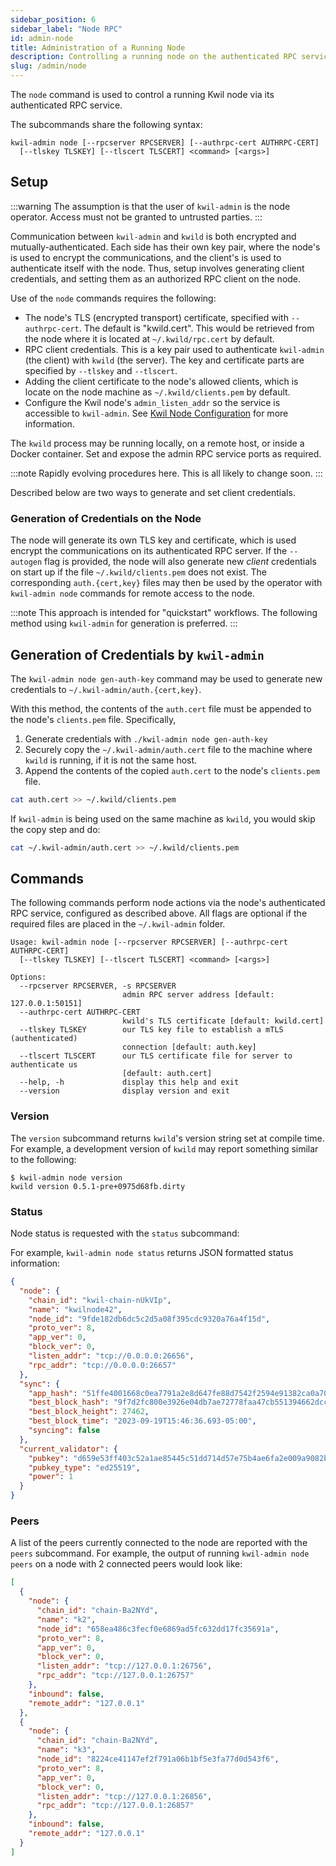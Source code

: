 ```yaml
---
sidebar_position: 6
sidebar_label: "Node RPC"
id: admin-node
title: Administration of a Running Node
description: Controlling a running node on the authenticated RPC service with the validator command
slug: /admin/node
---
```


The `node` command is used to control a running Kwil node via its authenticated
RPC service.

The subcommands share the following syntax:

```
kwil-admin node [--rpcserver RPCSERVER] [--authrpc-cert AUTHRPC-CERT]
  [--tlskey TLSKEY] [--tlscert TLSCERT] <command> [<args>]
```

## Setup

:::warning
The assumption is that the user of `kwil-admin` is the node
operator. Access must not be granted to untrusted parties.
:::

Communication between `kwil-admin` and `kwild` is both encrypted and
mutually-authenticated. Each side has their own key pair, where the node's is
used to encrypt the communications, and the client's is used to authenticate
itself with the node. Thus, setup involves generating client credentials, and
setting them as an authorized RPC client on the node.

Use of the `node` commands requires the following:

- The node's TLS (encrypted transport) certificate, specified with
  `--authrpc-cert`. The default is "kwild.cert". This would be retrieved from
  the node where it is located at `~/.kwild/rpc.cert` by default.
- RPC client credentials. This is a key pair used to authenticate `kwil-admin`
  (the client) with `kwild` (the server).  The key and certificate parts are
  specified by `--tlskey` and `--tlscert`.
- Adding the client certificate to the node's allowed clients, which is locate
  on the node machine as `~/.kwild/clients.pem` by default.
- Configure the Kwil node's `admin_listen_addr` so the service is accessible to
  `kwil-admin`. See [Kwil Node Configuration](../daemon/config) for more
  information.

The `kwild` process may be running locally, on a remote host, or inside a Docker
container. Set and expose the admin RPC service ports as required.

:::note
Rapidly evolving procedures here. This is all likely to change soon.
:::

Described below are two ways to generate and set client credentials.

### Generation of Credentials on the Node

The node will generate its own TLS key and certificate, which is used encrypt
the communications on its authenticated RPC server. If the `--autogen` flag is
provided, the node will also generate new *client* credentials on start up if
the file `~/.kwild/clients.pem` does not exist. The corresponding
`auth.{cert,key}` files may then be used by the operator with `kwil-admin node`
commands for remote access to the node.

:::note
This approach is intended for "quickstart" workflows. The following method using
`kwil-admin` for generation is preferred.
:::

## Generation of Credentials by `kwil-admin`

The `kwil-admin node gen-auth-key` command may be used to generate new
credentials to `~/.kwil-admin/auth.{cert,key}`.

With this method, the contents of the `auth.cert` file must be appended to the
node's `clients.pem` file. Specifically,

1. Generate credentials with `./kwil-admin node gen-auth-key`
2. Securely copy the `~/.kwil-admin/auth.cert` file to the machine where `kwild`
   is running, if it is not the same host.
3. Append the contents of the copied `auth.cert` to the node's `clients.pem` file.

  ```bash
  cat auth.cert >> ~/.kwild/clients.pem
  ```

If `kwil-admin` is being used on the same machine as `kwild`, you would skip the
copy step and do:

```bash
cat ~/.kwil-admin/auth.cert >> ~/.kwild/clients.pem
```

## Commands

The following commands perform node actions via the node's authenticated RPC
service, configured as described above. All flags are optional if the required
files are placed in the `~/.kwil-admin` folder.

```
Usage: kwil-admin node [--rpcserver RPCSERVER] [--authrpc-cert AUTHRPC-CERT]
  [--tlskey TLSKEY] [--tlscert TLSCERT] <command> [<args>]

Options:
  --rpcserver RPCSERVER, -s RPCSERVER
                         admin RPC server address [default: 127.0.0.1:50151]
  --authrpc-cert AUTHRPC-CERT
                         kwild's TLS certificate [default: kwild.cert]
  --tlskey TLSKEY        our TLS key file to establish a mTLS (authenticated)
                         connection [default: auth.key]
  --tlscert TLSCERT      our TLS certificate file for server to authenticate us
                         [default: auth.cert]
  --help, -h             display this help and exit
  --version              display version and exit
```

### Version

The `version` subcommand returns `kwild`'s version string set at compile time.
For example, a development version of `kwild` may report something similar to
the following:

```
$ kwil-admin node version
kwild version 0.5.1-pre+0975d68fb.dirty
```

### Status

Node status is requested with the `status` subcommand:

For example, `kwil-admin node status` returns JSON formatted status information:

```json
{
  "node": {
    "chain_id": "kwil-chain-nUkVIp",
    "name": "kwilnode42",
    "node_id": "9fde182db6dc5c2d5a08f395cdc9320a76a4f15d",
    "proto_ver": 8,
    "app_ver": 0,
    "block_ver": 0,
    "listen_addr": "tcp://0.0.0.0:26656",
    "rpc_addr": "tcp://0.0.0.0:26657"
  },
  "sync": {
    "app_hash": "51ffe4001668c0ea7791a2e8d647fe88d7542f2594e91382ca0a7026db6a1571",
    "best_block_hash": "9f7d2fc800e3926e04db7ae72778faa47cb551394662dcc131824203efa9bbd8",
    "best_block_height": 27462,
    "best_block_time": "2023-09-19T15:46:36.693-05:00",
    "syncing": false
  },
  "current_validator": {
    "pubkey": "d659e53ff403c52a1ae85445c51dd714d57e75b4ae6fa2e009a9082bfef870db",
    "pubkey_type": "ed25519",
    "power": 1
  }
}
```

### Peers

A list of the peers currently connected to the node are reported with the
`peers` subcommand. For example, the output of running `kwil-admin node peers`
on a node with 2 connected peers would look like:

```json
[
  {
    "node": {
      "chain_id": "chain-Ba2NYd",
      "name": "k2",
      "node_id": "658ea486c3fecf0e6869ad5fc632dd17fc35691a",
      "proto_ver": 8,
      "app_ver": 0,
      "block_ver": 0,
      "listen_addr": "tcp://127.0.0.1:26756",
      "rpc_addr": "tcp://127.0.0.1:26757"
    },
    "inbound": false,
    "remote_addr": "127.0.0.1"
  },
  {
    "node": {
      "chain_id": "chain-Ba2NYd",
      "name": "k3",
      "node_id": "8224ce41147ef2f791a06b1bf5e3fa77d0d543f6",
      "proto_ver": 8,
      "app_ver": 0,
      "block_ver": 0,
      "listen_addr": "tcp://127.0.0.1:26856",
      "rpc_addr": "tcp://127.0.0.1:26857"
    },
    "inbound": false,
    "remote_addr": "127.0.0.1"
  }
]
```
